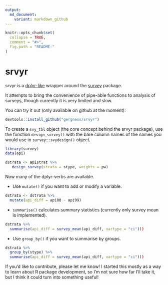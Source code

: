 ```yaml
---
output:
  md_document:
    variant: markdown_github
---
```


<!-- README.md is generated from README.Rmd. Please edit that file -->

```r
knitr::opts_chunk$set(
  collapse = TRUE,
  comment = "#>",
  fig.path = "README-"
)
```

# srvyr

srvyr is a [dplyr-like](https://github.com/hadley/dplyr/) wrapper around the
[survey](https://cran.r-project.org/web/packages/survey/index.html) package.

It attempts to bring the convenience of pipe-able functions to analysis of surveys,
though currently it is very limited and slow.

You can try it out (only available on github at the moment):

```R
devtools::install_github("gergness/srvyr")
```

To create a `svy_tbl` object (the core concept behind the srvyr package), 
use the function `design_survey()` with the bare column names of the names
you would use in `survey::svydesign()` object.

```R 
library(survey)
data(api)

dstrata <- apistrat %>%
   design_survey(strata = stype, weights = pw)
```

Now many of the dplyr-verbs are available.

* Use `mutate()` if you want to add or modify a variable.
```R
dstrata <- dstrata %>%
  mutate(api_diff = api00 - api99)
```

* `summarise()` calculates summary statistics (currently only survey mean is implemented).
```R
dstrata %>% 
  summarise(api_diff = survey_mean(api_diff, vartype = "ci")))
```

* Use `group_by()` if you want to summarise by groups.
```R
dstrata %>% 
  group_by(stype) %>%
  summarise(api_diff = survey_mean(api_diff, vartype = "ci")))
```

If you'd like to contribute, please let me know! I started this mostly as a way to learn
about R package development, so I'm not sure how far I'll take it, but I think it could
turn into something useful!
